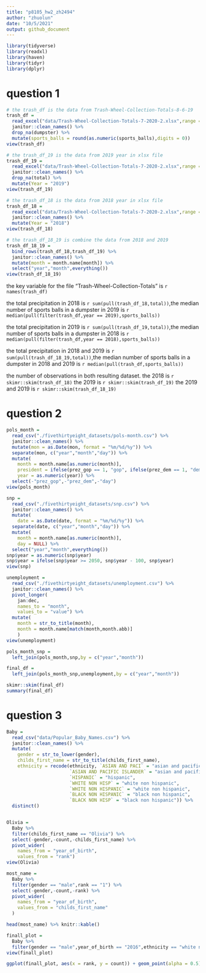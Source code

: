 ```yaml
---
title: "p8105_hw2_zh2494"
author: "zhuolun"
date: "10/5/2021"
output: github_document
---
```


```r
library(tidyverse)
library(readxl)
library(haven)
library(tidyr)
library(dplyr)
```

# question 1
```r

# the trash_df is the data from Trash-Wheel-Collection-Totals-8-6-19
trash_df = 
  read_excel("data/Trash-Wheel-Collection-Totals-7-2020-2.xlsx",range = "A2:N535") %>%
  janitor::clean_names() %>% 
  drop_na(dumpster) %>%
  mutate(sports_balls = round(as.numeric(sports_balls),digits = 0))
view(trash_df)

# the trash_df_19 is the data from 2019 year in xlsx file
trash_df_19 =
  read_excel("data/Trash-Wheel-Collection-Totals-7-2020-2.xlsx",range = "A2:B14",6) %>%
  janitor::clean_names() %>%
  drop_na(total) %>%
  mutate(Year = "2019")
view(trash_df_19)

# the trash_df_18 is the data from 2018 year in xlsx file
trash_df_18 =
  read_excel("data/Trash-Wheel-Collection-Totals-7-2020-2.xlsx",range = "A2:B14",7) %>% 
  janitor::clean_names() %>%
  mutate(Year = "2018")
view(trash_df_18)

# the trash_df_18_19 is combine the data from 2018 and 2019 
trash_df_18_19 = 
  bind_rows(trash_df_18,trash_df_19) %>% 
  janitor::clean_names() %>%
  mutate(month = month.name[month]) %>% 
  select("year","month",everything())
view(trash_df_18_19)

```

the key variable for the file "Trash-Wheel-Collection-Totals" is `r names(trash_df)`

the total precipitation in 2018 is `r sum(pull(trash_df_18,total))`,the median number of sports balls in a dumpster in 2019 is `r median(pull(filter(trash_df,year == 2019),sports_balls))`

the total precipitation in 2019 is `r sum(pull(trash_df_19,total))`,the median number of sports balls in a dumpster in 2018 is `r median(pull(filter(trash_df,year == 2018),sports_balls))`

the total precipitation in 2018 and 2019 is `r sum(pull(trash_df_18_19,total))`,the median number of sports balls in a dumpster in 2018 and 2019 is `r median(pull(trash_df,sports_balls))`

the number of observations in both resulting dataset.
the 2018 is `r skimr::skim(trash_df_18)`
the 2019 is `r skimr::skim(trash_df_19)`
the 2019 and 2019 is `r skimr::skim(trash_df_18_19)`

# question 2
```r
pols_month = 
  read_csv("./fivethirtyeight_datasets/pols-month.csv") %>% 
  janitor::clean_names() %>% 
  mutate(mon = as.Date(mon, format = "%m/%d/%y")) %>% 
  separate(mon, c("year","month","day")) %>% 
  mutate(
    month = month.name[as.numeric(month)],
    president = ifelse(prez_gop == 1, "gop", ifelse(prez_dem == 1, "dem",0)),
    year = as.numeric(year)) %>% 
  select(-"prez_gop",-"prez_dem",-"day")
view(pols_month)

snp = 
  read_csv("./fivethirtyeight_datasets/snp.csv") %>%
  janitor::clean_names() %>% 
  mutate(
    date = as.Date(date, format = "%m/%d/%y")) %>% 
  separate(date, c("year","month","day")) %>% 
  mutate(
    month = month.name[as.numeric(month)],
    day = NULL) %>% 
  select("year","month",everything())
snp$year = as.numeric(snp$year)
snp$year = ifelse(snp$year >= 2050, snp$year - 100, snp$year)
view(snp)

unemployment = 
  read_csv("./fivethirtyeight_datasets/unemployment.csv") %>% 
  janitor::clean_names() %>% 
  pivot_longer(
    jan:dec,
    names_to = "month",
    values_to = "value") %>% 
  mutate(
    month = str_to_title(month),
    month = month.name[match(month,month.abb)]
    )
view(unemployment)

pols_month_snp =
  left_join(pols_month,snp,by = c("year","month"))

final_df = 
  left_join(pols_month_snp,unemployment,by = c("year","month"))

skimr::skim(final_df)
summary(final_df)
```

# question 3
```r
Baby = 
  read_csv("data/Popular_Baby_Names.csv") %>% 
  janitor::clean_names() %>%
  mutate(
    gender = str_to_lower(gender),
    childs_first_name = str_to_title(childs_first_name),
    ethnicity = recode(ethnicity, `ASIAN AND PACI` = "asian and pacific islander",
                       `ASIAN AND PACIFIC ISLANDER` = "asian and pacific islander",
                       `HISPANIC` = "hispanic",
                       `WHITE NON HISP` = "white non hispanic",
                       `WHITE NON HISPANIC` = "white non hispanic",
                       `BLACK NON HISPANIC` = "black non hispanic",
                       `BLACK NON HISP` = "black non hispanic")) %>%
  distinct()


Olivia =
  Baby %>% 
  filter(childs_first_name == "Olivia") %>% 
  select(-gender,-count,-childs_first_name) %>% 
  pivot_wider(
    names_from = "year_of_birth",
    values_from = "rank")
view(Olivia)

most_name = 
  Baby %>% 
  filter(gender == "male",rank == "1") %>% 
  select(-gender,-count,-rank) %>% 
  pivot_wider(
    names_from = "year_of_birth",
    values_from = "childs_first_name"
  )

head(most_name) %>% knitr::kable()

finall_plot =
  Baby %>%
  filter(gender == "male",year_of_birth == "2016",ethnicity == "white non hispanic")
view(finall_plot)

ggplot(finall_plot, aes(x = rank, y = count)) + geom_point(alpha = 0.5) + labs(x = "the rank in popularity of that name", y = "the number of children with a name", title = "male, white non-hispanic children born in 2016")
```

